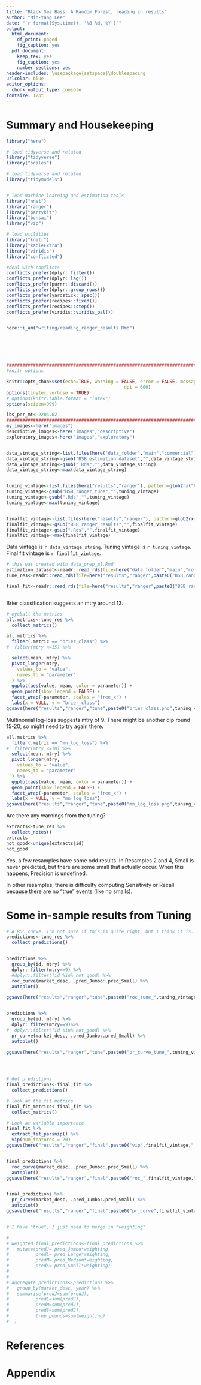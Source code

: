 ```yaml
---
title: "Black Sea Bass: A Random Forest, reading in results"
author: "Min-Yang Lee"
date: "`r format(Sys.time(), '%B %d, %Y')`"
output:
  html_document:
    df_print: paged
    fig_caption: yes
  pdf_document:
    keep_tex: yes
    fig_caption: yes
    number_sections: yes
header-includes: \usepackage{setspace}\doublespacing
urlcolor: blue
editor_options:
  chunk_output_type: console
fontsize: 12pt
---
```


# Summary and Housekeeping


<!---- 
 The global_options chunk loads libraries, sets options, figures out if you're on a desktop or server, sets years, and sets graphing options
 --->
```r


library("here")

# load tidyverse and related
library("tidyverse")
library("scales")

# load tidyverse and related
library("tidymodels")


# load machine learning and estimation tools
library("nnet")
library("ranger")
library("partykit")
library("bonsai")
library("vip")

# load utilities
library("knitr")
library("kableExtra")
library("viridis")
library("conflicted")

#deal with conflicts
conflicts_prefer(dplyr::filter())
conflicts_prefer(dplyr::lag())
conflicts_prefer(purrr::discard())
conflicts_prefer(dplyr::group_rows())
conflicts_prefer(yardstick::spec())
conflicts_prefer(recipes::fixed())
conflicts_prefer(recipes::step())
conflicts_prefer(viridis::viridis_pal())


here::i_am("writing/reading_ranger_results.Rmd")






#############################################################################
#knitr options

knitr::opts_chunk$set(echo=TRUE, warning = FALSE, error = FALSE, message = FALSE, comment = FALSE, cache = FALSE, progress = TRUE, verbose = FALSE, 
											dpi = 600)
options(tinytex.verbose = TRUE)
# options(knitr.table.format = "latex")
options(scipen=999)

lbs_per_mt<-2204.62
#############################################################################
my_images<-here("images")
descriptive_images<-here("images","descriptive")
exploratory_images<-here("images","exploratory")


data_vintage_string<-list.files(here("data_folder","main","commercial"), pattern=glob2rx("BSB_estimation_dataset*Rds"))
data_vintage_string<-gsub("BSB_estimation_dataset","",data_vintage_string)
data_vintage_string<-gsub(".Rds","",data_vintage_string)
data_vintage_string<-max(data_vintage_string)


tuning_vintage<-list.files(here("results","ranger"), pattern=glob2rx("BSB_ranger_tune*Rds"))
tuning_vintage<-gsub("BSB_ranger_tune","",tuning_vintage)
tuning_vintage<-gsub(".Rds","",tuning_vintage)
tuning_vintage<-max(tuning_vintage)


finalfit_vintage<-list.files(here("results","ranger"), pattern=glob2rx("BSB_ranger_results*Rds"))
finalfit_vintage<-gsub("BSB_ranger_results","",finalfit_vintage)
finalfit_vintage<-gsub(".Rds","",finalfit_vintage)
finalfit_vintage<-max(finalfit_vintage)


```

Data vintage is `r data_vintage_string`. Tuning vintage is `r tuning_vintage`.  Final fit vintage is `r finalfit_vintage`.

```r
# this was created with data_prep_ml.Rmd
estimation_dataset<-readr::read_rds(file=here("data_folder","main","commercial",paste0("BSB_estimation_dataset",data_vintage_string,".Rds")))
tune_res<-readr::read_rds(file=here("results","ranger",paste0("BSB_ranger_tune",tuning_vintage,".Rds")))

final_fit<-readr::read_rds(file=here("results","ranger",paste0("BSB_ranger_results",tuning_vintage,".Rds")))



```

Brier classification suggests an mtry around 13.

```r

# eyeball the metrics 
all.metrics<-tune_res %>%
  collect_metrics() 

all.metrics %>%
  filter(.metric == "brier_class") %>%
#  filter(mtry <=15) %>%

  select(mean, mtry) %>%
  pivot_longer(mtry,
    values_to = "value",
    names_to = "parameter"
  ) %>%
  ggplot(aes(value, mean, color = parameter)) +
  geom_point(show.legend = FALSE) +
  facet_wrap(~parameter, scales = "free_x") +
  labs(x = NULL, y = "brier_class")
ggsave(here("results","ranger","tune",paste0("brier_class.png",tuning_vintage,".png")), plot=last_plot())

```

Multinomial log-loss suggests mtry of 9.  There might be another dip round 15-20, so might need to try again there.

```r
all.metrics %>%
  filter(.metric == "mn_log_loss") %>%
#  filter(mtry <=10) %>%
  select(mean, mtry) %>%
  pivot_longer(mtry,
    values_to = "value",
    names_to = "parameter"
  ) %>%
  ggplot(aes(value, mean, color = parameter)) +
  geom_point(show.legend = FALSE) +
  facet_wrap(~parameter, scales = "free_x") +
  labs(x = NULL, y = "mn_log_loss")
ggsave(here("results","ranger","tune",paste0("mn_log_loss.png",tuning_vintage,".png")), plot=last_plot())

```


Are there any warnings from the tuning?

```r
extracts<-tune_res %>%
  collect_notes()
extracts
not_good<-unique(extracts$id)
not_good
```
Yes, a few resamples have some odd results. In Resamples 2 and 4, Small is never predicted, but there are some small that actually occur.  When this happens, Precision is undefined.

In other resamples, there is difficulty computing Sensitivity or Recall because there are no "true" events (like no smalls).

# Some in-sample results from Tuning

```r
# A ROC curve. I'm not sure if this is quite right, but I think it is.
predictions<-tune_res %>%
  collect_predictions()


predictions %>%
  group_by(id, mtry) %>%
  dplyr::filter(mtry==9) %>%
  #dplyr::filter(!id %in% not_good) %>%
  roc_curve(market_desc, .pred_Jumbo:.pred_Small) %>%
  autoplot()

ggsave(here("results","ranger","tune",paste0("roc_tune_",tuning_vintage,".png")), plot=last_plot())


predictions %>%
  group_by(id, mtry) %>%
  dplyr::filter(mtry==9)%>%
#  dplyr::filter(!id %in% not_good) %>%
  pr_curve(market_desc, .pred_Jumbo:.pred_Small) %>%
  autoplot()

ggsave(here("results","ranger","tune",paste0("pr_curve_tune_",tuning_vintage,".png")), plot=last_plot())


  
```

```r
# Get predictions
final_predictions<-final_fit %>%
  collect_predictions()

# look at the fit metrics
final_fit_metrics<-final_fit %>%
  collect_metrics()

# Look at variable importance
final_fit %>% 
  extract_fit_parsnip() %>% 
  vip(num_features = 20)
ggsave(here("results","ranger","final",paste0("vip",finalfit_vintage,".png")), plot=last_plot())


final_predictions %>%
  roc_curve(market_desc, .pred_Jumbo:.pred_Small) %>%
  autoplot()
ggsave(here("results","ranger","final",paste0("roc_",finalfit_vintage,".png")), plot=last_plot())


final_predictions %>%
  pr_curve(market_desc, .pred_Jumbo:.pred_Small) %>%
  autoplot()
ggsave(here("results","ranger","final",paste0("pr_curve",finalfit_vintage,".png")), plot=last_plot())


# I have "true", I just need to merge in "weighting"  

# 
# weighted_final_predictions<-final_predictions %>%
#   mutate(predJ=.pred_Jumbo*weighting,
#          predL=.pred_Large*weighting,
#          predM=.pred_Medium*weighting,
#          predS=.pred_Small*weighting)
# 
# 
# aggregate_predictions<-predictions %>%
#   group_by(market_desc, year) %>%
#   summarise(predJ=sum(predJ),
#          predL=sum(predJ),
#          predM=sum(predJ),
#          predS=sum(predJ),
#          true_pounds=sum(weighting)
#  )
```




<!---
\newpage
--->
# References
<div id="refs"></div>





# Appendix{-}
